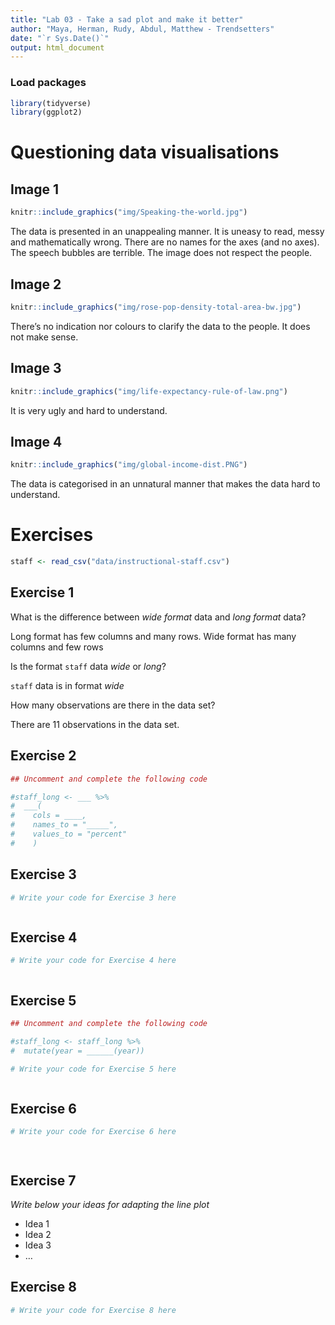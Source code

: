 ```yaml
---
title: "Lab 03 - Take a sad plot and make it better"
author: "Maya, Herman, Rudy, Abdul, Matthew - Trendsetters"
date: "`r Sys.Date()`"
output: html_document
---
```


### Load packages

```r
library(tidyverse)
library(ggplot2)
```


# Questioning data visualisations

## Image 1

```r
knitr::include_graphics("img/Speaking-the-world.jpg")
```

The data is presented in an unappealing manner. It is uneasy to read, messy and mathematically wrong. There are no names for the axes (and no axes). The speech bubbles are terrible. The image does not respect the people.




## Image 2

```r
knitr::include_graphics("img/rose-pop-density-total-area-bw.jpg")
```

There's no indication nor colours to clarify the data to the people. It does not make sense. 



## Image 3

```r
knitr::include_graphics("img/life-expectancy-rule-of-law.png")
```

It is very ugly and hard to understand.


## Image 4

```r
knitr::include_graphics("img/global-income-dist.PNG")
```

The data is categorised in an unnatural manner that makes the data hard to understand.




# Exercises

```r
staff <- read_csv("data/instructional-staff.csv")
```


## Exercise 1

What is the difference between *wide format* data and *long format* data?

Long format has few columns and many rows. Wide format has many columns and few rows

Is the format `staff` data *wide* or *long*?

`staff` data is in format *wide*

How many observations are there in the data set?

There are 11 observations in the data set.

## Exercise 2

```r
## Uncomment and complete the following code

#staff_long <- ___ %>%
#  ___(
#    cols = ____, 
#    names_to = "_____",
#    values_to = "percent"
#    )

```


## Exercise 3

```r
# Write your code for Exercise 3 here



```

## Exercise 4

```r
# Write your code for Exercise 4 here



```

## Exercise 5

```r
## Uncomment and complete the following code

#staff_long <- staff_long %>%
#  mutate(year = ______(year))
```


```r
# Write your code for Exercise 5 here



```

## Exercise 6

```r
# Write your code for Exercise 6 here




```

## Exercise 7

_Write below your ideas for adapting the line plot_

* Idea 1
* Idea 2
* Idea 3
* ...


## Exercise 8

```r
# Write your code for Exercise 8 here



```

